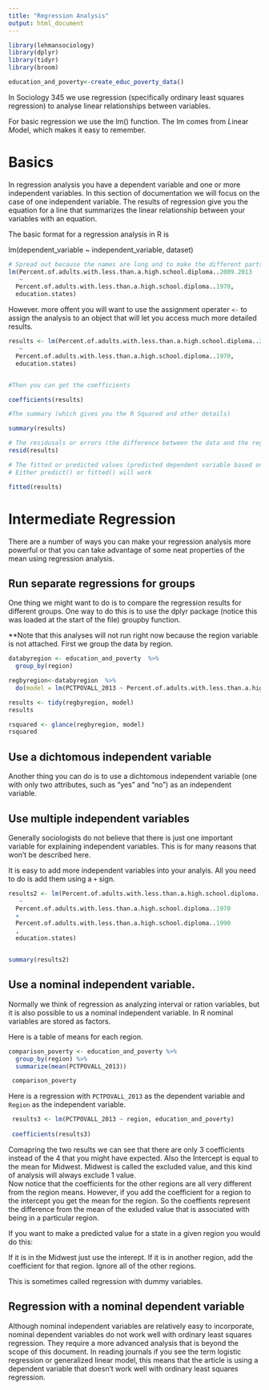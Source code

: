 ```yaml
---
title: "Regression Analysis"
output: html_document
---
```

```r
library(lehmansociology)
library(dplyr)
library(tidyr)
library(broom)

education_and_poverty<-create_educ_poverty_data()
```

In Sociology 345 we use regression (specifically ordinary least squares regression) to analyse linear relationships between variables.

For basic regression we use the lm() function.  The lm comes from *L*inear *M*odel, which
makes it easy to remember.

# Basics

In regression analysis you have a dependent variable and one or more independent variables.
In this section of documentation we will focus on the case of one independent variable.
The results of regression give you the equation for a line that summarizes the linear
relationship between your variables with an equation.   

The basic format for a regression analysis in R is  

lm(dependent_variable ~ independent_variable, dataset)

```r
# Spread out because the names are long and to make the different parts more visible.
lm(Percent.of.adults.with.less.than.a.high.school.diploma..2009.2013 
   ~ 
  Percent.of.adults.with.less.than.a.high.school.diploma..1970, 
  education.states)

```

However. more offent you will want to use the assignment operater `<-` to assign the
analysis to an object that will let you access much more detailed results. 

```r

results <- lm(Percent.of.adults.with.less.than.a.high.school.diploma..2009.2013 
   ~ 
  Percent.of.adults.with.less.than.a.high.school.diploma..1970, 
  education.states)


#Then you can get the coefficients

coefficients(results)

#The summary (which gives you the R Squared and other details)

summary(results)

# The residusals or errors (the difference between the data and the regression line)
resid(results)

# The fitted or predicted values (predicted dependent variable based on the line)
# Either predict() or fitted() will work

fitted(results)


```

# Intermediate Regression

There are a number of ways you can make your regression analysis more powerful or that you can take advantage of some neat properties of the mean using regression analysis.

## Run separate regressions for groups

One thing we might want to do is to compare the regression results for different groups.
One way to do this is to use the dplyr package (notice this was loaded at the start of the file) groupby function.

**Note that this analyses will not run right now because the region variable is not
attached. 
First we group the data by region.

```r

databyregion <- education_and_poverty  %>% 
  group_by(region)

```


```r
regbyregion<-databyregion  %>% 
  do(model = lm(PCTPOVALL_2013 ~ Percent.of.adults.with.less.than.a.high.school.diploma..2009.2013, data = .))

results <- tidy(regbyregion, model)
results

rsquared <- glance(regbyregion, model)
rsquared

```

## Use a dichtomous independent variable

Another thing you can do is to use a dichtomous independent variable (one with only two 
attributes, such as "yes" and "no") as an independent variable.

## Use multiple independent variables

Generally sociologists do not believe that there is just one important variable for
explaining independent variables.  This is for many reasons that won't be described here.

It is easy to add more independent variables into your analyis. All you need to do is 
add them using a `+` sign. 

```r

results2 <- lm(Percent.of.adults.with.less.than.a.high.school.diploma..2009.2013 
   ~ 
  Percent.of.adults.with.less.than.a.high.school.diploma..1970
  +
  Percent.of.adults.with.less.than.a.high.school.diploma..1990
  , 
  education.states)


summary(results2)


```


## Use a nominal independent variable.

Normally we think of regression as analyzing interval or ration variables, but it is
also possible to us a nominal independent variable. 
In R nominal variables are stored as factors. 

Here is a table of means for each region.

```r

comparison_poverty <- education_and_poverty %>% 
  group_by(region) %>% 
  summarize(mean(PCTPOVALL_2013))

 comparison_poverty

```

Here is a regression with `PCTPOVALL_2013` as the dependent variable and `Region` as the 
independent variable.  

```r

 
 results3 <- lm(PCTPOVALL_2013 ~ region, education_and_poverty)
 
 coefficients(results3)
```

Comapring the two results we can see that there are only 3 coefficients instead of the 4
that you might have expected. 
Also the Intercept is equal to the mean for Midwest. 
Midwest is called the excluded value, and this kind of analysis will always exclude 1 value.  
Now notice that the coefficients for the other regions are all very different from the
region means.
However, if you add the coefficient for a region to the intercept you get the mean for the region.
So the coeffients represent the difference from the mean of the exluded value that 
is associated with being in a particular region.

If you want to make a predicted value for a state in a given region you would do this:

If it is in the Midwest just use the interept.
If it is in another region, add the coefficient for that region.
Ignore all of the other regions.

This is sometimes called regression with dummy variables.

## Regression with a nominal dependent variable

Although nominal independent variables are relatively easy to incorporate, nominal
dependent variables do not work well with ordinary least squares regression.  They require
a more advanced analysis that is beyond the scope of this document. In reading
journals if you see the term logistic regression or generalized linear model, this means 
that the article is using a dependent variable that doesn't work well with ordinary
least squares regression.
